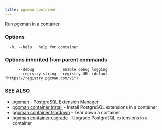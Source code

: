 ```yaml
---
title: pgxman container
---
```


Run pgxman in a container

### Options

```
  -h, --help   help for container
```

### Options inherited from parent commands

```
      --debug             enable debug logging
      --registry string   registry URL (default "https://registry.pgxman.com/v1")
```

### SEE ALSO

* [pgxman](/cli/pgxman)	 - PostgreSQL Extension Manager
* [pgxman container install](/cli/pgxman_container_install)	 - Install PostgreSQL extensions in a container
* [pgxman container teardown](/cli/pgxman_container_teardown)	 - Tear down a container
* [pgxman container upgrade](/cli/pgxman_container_upgrade)	 - Upgrade PostgreSQL extensions in a container

